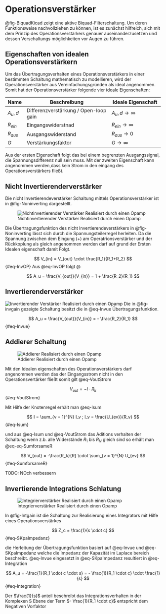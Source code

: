# Operationsverstärker
@fig-BiquadKicad zeigt eine aktive Biquad-Filterschaltung. Um deren Funktionsweise nachvollziehen zu können, ist es zunächst hilfreich, sich mit dem Prinzip des Operationsverstärkers genauer auseinanderzusetzen und dessen Verschaltungs möglichkeiten vor Augen zu führen.

## Eigenschaften von idealen Operationsverstärkern
Um das Übertragungsverhalten eines Operationsverstärkers in einer bestimmten Schaltung mathematisch zu modellieren, wird der Operationsverstärker aus Vereinfachungsgründen als ideal angenommen. Somit hat der Operationsverstärker folgende vier ideale Eigenschaften: 

|Name  | Beschreibung | Ideale Eigenschaft                            |
|------|--------------------------------------|-----------------------|
|$A_u,d$|Differenzverstärkung / Open-loop gain |$A_u,d \rightarrow \infty$|
|$R_{ein}$    | Eingangswiderstnad| $R_{ein} \rightarrow \infty$|
|$R_{aus}$    | Ausgangswiderstand|$R_{aus} \rightarrow 0$|
|$G$| Verstärkungsfaktor|$G \rightarrow \infty$|

<!-- 1. $A_u,d \rightarrow \infty$ 
2. $R_{ein} \rightarrow \infty$
3. $R_{aus} \rightarrow 0$
4. $G \rightarrow \infty$ -->

Aus der ersten Eigenschaft folgt das bei einem begrenzten Ausgangssignal, die Spannungsdifferenz null sein muss. Mit der zweiten Eigenschaft kann angenommen werden,dass kein Strom in den eingang des Operationsverstärkers fließt.

## Nicht Invertierenderverstärker 
Die nicht Invertierendeverstärker Schaltung mittels Operationsverstärker ist in @fig-Noninverting dargestellt.

![Nichtinvertierender Verstärker Realisiert durch einen Opamp](images/NichtinvertierenderVerstarker.png){#fig-Noninverting}

Die Übertragungsfunktion des nicht Invertierendeverstärkers in @fig-Noninverting lässt sich durch die Spannungsteilerregel herleiten. Da die Spannung zwischen dem Eingung (+) am Operatrionsverstärker und der Rückkoplung als gleich angenommen werden darf auf grund der Ersten Idealen eigenschaft damit Folgt.

$$
V_{in} = V_{out} \cdot \frac{R_1}{R_1+R_2}
$${#eq-InvOP}
Aus @eq-InvOP folgt @

$$
A_u = \frac{V_{out}}{V_{in}} = 1 + \frac{R_2}{R_1}
$$

## Invertierenderverstärker
![Invertierender Verstärker Realisiert durch einen Opamp](images/InvertierenderVerstarker.png){#fig-invgain}
Die in @fig-invgain gezeigte Schaltung besitzt die in @eq-Invue Übertragungsfunktion.

$$
A_u = \frac{V_{out}}{V_{in}} = - \frac{R_2}{R_1}
$${#eq-Invue}

## Addierer Schaltung
![Addierer Realisiert durch einen Opamp](images/Addiererschaltung.png){#fig-Summgain}

Mit den Idealen eigenschaften des Operationsverstärkers darf angenommen werden das der Eingangsstrom nicht in den Operationsvertärker fließt somit gilt @eq-VoutStrom

$$
V_{out} = -I \cdot R_k
$${#eq-VoutStrom}

Mit Hilfe der Knotenregel erhält man @eq-Isum

$$
I = \sum_{v = 1}^{N} I_v ; I_v = \frac{U_{ev}}{R_v} 
$${#eq-Isum}

und aus @eq-Isum und @eq-VoutStrom das Aditions verhalten der Schaltung wenn z.b. alle Widerstände $R_1$ bis $R_N$ gleich sind so erhält man @eq-eq-SumforsameR

$$
V_{out} = -\frac{R_k}{R} \cdot \sum_{v = 1}^{N} U_{ev}
$${#eq-SumforsameR}

TODO: NOch verbessern

## Invertierende Integrations Schlatung
![Integrierverstärker Realisiert durch einen Opamp](images/Integrator_OpAmp.png){#fig-Intgain}

In @fig-Intgain ist die Schaltung zur Realisierung eines Integrators mit Hilfe eines Operationsverstärkes

$$
Z_c = \frac{1}{s \cdot c}
$$ {#eq-SKpaImpedanz}

die Herleitung der Übertragungsfunktion basiert auf @eq-Invue und  @eq-SKpaImpedanz welche die Impedanz der Kapazität im Laplace bereich beschreibt. 
@eq-Invue eingesetzt in @eq-SKpaImpedanz resultiert in @eq-Integration

$$
A_u = -\frac{1}{R_1 \cdot c \cdot s} = - \frac{1}{R_1 \cdot c} \cdot \frac{1}{s}
$${#eq-Integration}

Der $\frac{1}{s}$ anteil beschreibt das Integrationsverhalten in der Komplexen S Ebene der Term $- \frac{1}{R_1 \cdot c}$ entspricht dem Negativen Vorfaktor

